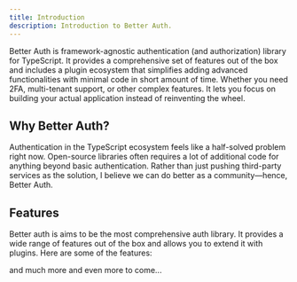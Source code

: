 ```yaml
---
title: Introduction
description: Introduction to Better Auth.
---
```


Better Auth is framework-agnostic authentication (and authorization) library for TypeScript. It provides a comprehensive set of features out of the box and includes a plugin ecosystem that simplifies adding advanced functionalities with minimal code in short amount of time. Whether you need 2FA, multi-tenant support, or other complex features. It lets you focus on building your actual application instead of reinventing the wheel. 

## Why Better Auth?

Authentication in the TypeScript ecosystem feels like a half-solved problem right now. Open-source libraries often requires a lot of additional code for anything beyond basic authentication. Rather than just pushing third-party services as the solution, I believe we can do better as a community—hence, Better Auth.

## Features

Better auth is aims to be the most comprehensive auth library. It provides a wide range of features out of the box and allows you to extend it with plugins. Here are some of the features:

<Features/>

and much more and even more to come...